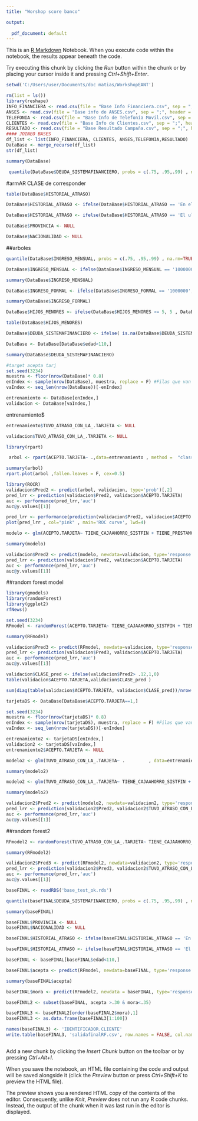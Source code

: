 ---
title: "Worshop score banco"

output:
  
  pdf_document: default
---

This is an [R Markdown](http://rmarkdown.rstudio.com) Notebook. When you execute code within the notebook, the results appear beneath the code. 

Try executing this chunk by clicking the *Run* button within the chunk or by placing your cursor inside it and pressing *Ctrl+Shift+Enter*. 

```{r}
setwd('C:/Users/user/Documents/doc matias/WorkshopEANT')

rm(list = ls())
library(reshape)
INFO_FINANCIERA <- read.csv(file = "Base Info Financiera.csv", sep = ";", header = T)
ANSES <- read.csv(file = "Base info de ANSES.csv", sep = ";", header = T)
TELEFONIA <- read.csv(file = "Base Info de Telefonía Movil.csv", sep = ";", header = T)
CLIENTES <- read.csv(file = "Base Info de Clientes.csv", sep = ";", header = T)
RESULTADO <- read.csv(file = "Base Resultado Campaña.csv", sep = ";", header = T)
#### JOINEO BASES
df_list <- list(INFO_FINANCIERA, CLIENTES, ANSES,TELEFONIA,RESULTADO)
DataBase <- merge_recurse(df_list)
str(df_list)

```
```{r}
summary(DataBase)

```
```{r}
 quantile(DataBase$DEUDA_SISTEMAFINANCIERO, probs = c(.75, .95,.99) , na.rm=TRUE)
```

#armAR CLASE de corresponder
```{r}
table(DataBase$HISTORIAL_ATRASO)

```
```{r}
DataBase$HISTORIAL_ATRASO <- ifelse(DataBase$HISTORIAL_ATRASO == 'En el último año', 'En el ultimo año',DataBase$HISTORIAL_ATRASO )

DataBase$HISTORIAL_ATRASO <- ifelse(DataBase$HISTORIAL_ATRASO == 'El ultimo mes', 'En el ultimo mes',DataBase$HISTORIAL_ATRASO )

```

```{r}
DataBase$PROVINCIA <- NULL
```

```{r}
DataBase$NACIONALIDAD <- NULL
```

##arboles
```{r}
quantile(DataBase$INGRESO_MENSUAL, probs = c(.75, .95,.99) , na.rm=TRUE)
```
```{r}
DataBase$INGRESO_MENSUAL <- ifelse(DataBase$INGRESO_MENSUAL == '1000000', quantile( DataBase$INGRESO_MENSUAL, probs = c(.99) , na.rm=TRUE), DataBase$INGRESO_MENSUAL)
```

```{r}
summary(DataBase$INGRESO_MENSUAL)
```
```{r}
DataBase$INGRESO_FORMAL <- ifelse(DataBase$INGRESO_FORMAL == '1000000', quantile( DataBase$INGRESO_FORMAL, probs = c(.99) , na.rm=TRUE), DataBase$INGRESO_FORMAL)
```

```{r}
summary(DataBase$INGRESO_FORMAL)
```
```{r}
DataBase$HIJOS_MENORES <- ifelse(DataBase$HIJOS_MENORES >= 5, 5 , DataBase$HIJOS_MENORES)
```

```{r}
table(DataBase$HIJOS_MENORES)
```
```{r}
DataBase$DEUDA_SISTEMAFINANCIERO <- ifelse( is.na(DataBase$DEUDA_SISTEMAFINANCIERO),0,DataBase$DEUDA_SISTEMAFINANCIERO )
```

```{r}
DataBase <- DataBase[DataBase$edad<110,]

```

```{r}
summary(DataBase$DEUDA_SISTEMAFINANCIERO)
```
```{r}
#target acepta tarj
set.seed(3234)
muestra <- floor(nrow(DataBase)* 0.8)
enIndex <- sample(nrow(DataBase), muestra, replace = F) #Filas que van al subset de entrenamiento
vaIndex <- seq_len(nrow(DataBase))[-enIndex]

entrenamiento <- DataBase[enIndex,]
validacion <- DataBase[vaIndex,]

```

entrenamiento$

```{r}
entrenamiento$TUVO_ATRASO_CON_LA_.TARJETA <- NULL
```

```{r}
validacion$TUVO_ATRASO_CON_LA_.TARJETA <- NULL
```

```{r}
library(rpart)
```

```{r}
 arbol <- rpart(ACEPTO.TARJETA~ .,data=entrenamiento , method =  "class" )
```

```{r}
summary(arbol)
rpart.plot(arbol ,fallen.leaves = F, cex=0.5)
```
```{r}
library(ROCR)
validacion$Pred2 <- predict(arbol, validacion, type='prob')[,2]
pred_lrr <- prediction(validacion$Pred2, validacion$ACEPTO.TARJETA)
auc <- performance(pred_lrr,'auc')
auc@y.values[[1]]


```
```{r}
pred_lrr <- performance(prediction(validacion$Pred2, validacion$ACEPTO.TARJETA), 'tpr', 'fpr')
plot(pred_lrr , col="pink" , main='ROC curve', lwd=4)
```

```{r}
modelo <- glm(ACEPTO.TARJETA~ TIENE_CAJAAHORRO_SISTFIN + TIENE_PRESTAMO_SISTFIN + INGRESO_MENSUAL + JUBILADO +  PLANES.SOCIALES         , data=entrenamiento, family = binomial(link="logit"))
```

```{r}
summary(modelo)
```
```{r}
validacion$Pred2 <- predict(modelo, newdata=validacion, type='response')
pred_lrr <- prediction(validacion$Pred2, validacion$ACEPTO.TARJETA)
auc <- performance(pred_lrr,'auc')
auc@y.values[[1]]
```
##random forest model
```{r}
library(gmodels)
library(randomForest)
library(ggplot2)
rfNews()
```


```{r}
set.seed(3234)
RFmodel <- randomForest(ACEPTO.TARJETA~ TIENE_CAJAAHORRO_SISTFIN + TIENE_PRESTAMO_SISTFIN + INGRESO_MENSUAL + JUBILADO +  PLANES.SOCIALES, data=entrenamiento, method='rf', number=10, repeats=2  ) 
```
```{r}
summary(RFmodel)
```
```{r}
validacion$Pred3 <- predict(RFmodel, newdata=validacion, type='response')
pred_lrr <- prediction(validacion$Pred3, validacion$ACEPTO.TARJETA)
auc <- performance(pred_lrr,'auc')
auc@y.values[[1]]
```


```{r}
validacion$CLASE_pred <- ifelse(validacion$Pred2> .12,1,0)
table(validacion$ACEPTO.TARJETA,validacion$CLASE_pred )
```
```{r}
sum(diag(table(validacion$ACEPTO.TARJETA, validacion$CLASE_pred))/nrow(validacion))
```



```{r}
tarjetaDS <- DataBase[DataBase$ACEPTO.TARJETA==1,]


```

```{r}
set.seed(3234)
muestra <- floor(nrow(tarjetaDS)* 0.8)
enIndex <- sample(nrow(tarjetaDS), muestra, replace = F) #Filas que van al subset de entrenamiento
vaIndex <- seq_len(nrow(tarjetaDS))[-enIndex]

entrenamiento2 <- tarjetaDS[enIndex,]
validacion2 <- tarjetaDS[vaIndex,]
entrenamiento2$ACEPTO.TARJETA <- NULL
```



```{r}
modelo2 <- glm(TUVO_ATRASO_CON_LA_.TARJETA~ .         , data=entrenamiento2, family = binomial(link="logit"))
```

```{r}
summary(modelo2)
```

```{r}
modelo2 <- glm(TUVO_ATRASO_CON_LA_.TARJETA~ TIENE_CAJAAHORRO_SISTFIN + TIENE_PRESTAMO_SISTFIN + INGRESO_MENSUAL + JUBILADO +  PLANES.SOCIALES         , data=entrenamiento2, family = binomial(link="logit"))
```

```{r}
summary(modelo2)
```
```{r}
validacion2$Pred2 <- predict(modelo2, newdata=validacion2, type='response')
pred_lrr <- prediction(validacion2$Pred2, validacion2$TUVO_ATRASO_CON_LA_.TARJETA)
auc <- performance(pred_lrr,'auc')
auc@y.values[[1]]
```
##random forest2
```{r}
RFmodel2 <- randomForest(TUVO_ATRASO_CON_LA_.TARJETA~ TIENE_CAJAAHORRO_SISTFIN + TIENE_PRESTAMO_SISTFIN + INGRESO_MENSUAL + JUBILADO +  PLANES.SOCIALES         , data=entrenamiento2, method='rf', method='repeatedcv', number=5, repeats=2 )
```
```{r}
summary(RFmodel2)
```
```{r}
validacion2$Pred3 <- predict(RFmodel2, newdata=validacion2, type='response')
pred_lrr <- prediction(validacion2$Pred3, validacion2$TUVO_ATRASO_CON_LA_.TARJETA)
auc <- performance(pred_lrr,'auc')
auc@y.values[[1]]
```

```{r}
baseFINAL <- readRDS('base_test_ok.rds')
```


```{r}
quantile(baseFINAL$DEUDA_SISTEMAFINANCIERO, probs = c(.75, .95,.99) , na.rm=TRUE)
```
```{r}
summary(baseFINAL)
```
```{r}
baseFINAL$PROVINCIA <- NULL
baseFINAL$NACIONALIDAD <- NULL
```

```{r}
baseFINAL$HISTORIAL_ATRASO <- ifelse(baseFINAL$HISTORIAL_ATRASO == 'En el último año', 'En el ultimo año',baseFINAL$HISTORIAL_ATRASO )

baseFINAL$HISTORIAL_ATRASO <- ifelse(baseFINAL$HISTORIAL_ATRASO == 'El ultimo mes', 'En el ultimo mes',baseFINAL$HISTORIAL_ATRASO )
```

```{r}
baseFINAL <- baseFINAL[baseFINAL$edad<110,]
```

```{r}
baseFINAL$acepta <- predict(RFmodel, newdata=baseFINAL, type='response')
```

```{r}
summary(baseFINAL$acepta)
```
```{r}
baseFINAL$mora <- predict(RFmodel2, newdata = baseFINAL, type='response')
```

```{r}
baseFINAL2 <- subset(baseFINAL, acepta >.30 & mora<.35)
```

```{r}
baseFINAL3 <- baseFINAL2[order(baseFINAL2$mora),1]
baseFINAL3 <- as.data.frame(baseFINAL3[1:100])
```

```{r}
names(baseFINAL3) <- 'IDENTIFICADOR.CLIENTE'
write.table(baseFINAL3, 'salidafinalRF.csv', row.names = FALSE, col.names = TRUE)

```






```{r}

```

Add a new chunk by clicking the *Insert Chunk* button on the toolbar or by pressing *Ctrl+Alt+I*.

When you save the notebook, an HTML file containing the code and output will be saved alongside it (click the *Preview* button or press *Ctrl+Shift+K* to preview the HTML file).

The preview shows you a rendered HTML copy of the contents of the editor. Consequently, unlike *Knit*, *Preview* does not run any R code chunks. Instead, the output of the chunk when it was last run in the editor is displayed.

